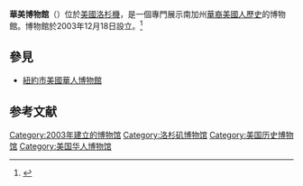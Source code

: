 {{Distinguish|美國華人博物館}}

{{coord|34.055832|-118.239103}}
{{Infobox Museum
 |name          = Chinese American Museum<br>華美博物館
 |image         = Chinese American Museum.jpg
 |imagesize     = 200
 |caption       = 
 |map_type      = 
 |map_caption   = 
 |latitude      = 
 |longitude     = 
 |established   = 2003年
 |dissolved     = 
 |location      = {{USA}}[[洛杉矶|洛杉矶]]425 North Los Angeles Street
 |type          = 歷史博物館
 |visitors      = 
 |director      = Pauline Wong
 |curator       = 
 |publictransit = 
 |website       = [http://www.camla.org/ 华美博物馆官网]
}}
'''華美博物館'''（{{lang-en|Chinese American Museum}}）位於[[美國|美國]][[洛杉機|洛杉機]]，是一個專門展示南加州[[華裔美國人歷史|華裔美國人歷史]]的博物館。博物館於2003年12月18日設立。<ref>{{cite web|language=zh-hans|url=http://www.china.com.cn/overseas/txt/2003-12/22/content_5465806.htm|title=洛杉矶华美博物馆开幕：展现华人移民血泪史|publisher=中国网|date=2003-12-22|accessdate=2010年11月28日|archive-date=2020-03-25|archive-url=https://web.archive.org/web/20200325233212/http://www.china.com.cn/overseas/txt/2003-12/22/content_5465806.htm|dead-url=no}}</ref>

==參見==
*[[紐約市|紐約市]][[美國華人博物館|美國華人博物館]]

==参考文献==
{{reflist}}

{{Museum-stub}}
{{美国华人组织}}
{{Authority control}}
[[Category:2003年建立的博物馆|Category:2003年建立的博物馆]]
[[Category:洛杉矶博物馆|Category:洛杉矶博物馆]]
[[Category:美国历史博物馆|Category:美国历史博物馆]]
[[Category:美国华人博物馆|Category:美国华人博物馆]]